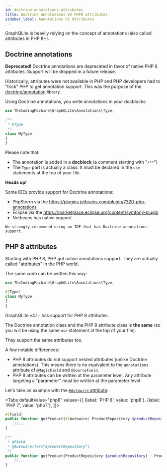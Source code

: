 ```yaml
---
id: doctrine-annotations-attributes
title: Doctrine annotations VS PHP8 attributes
sidebar_label: Annotations VS Attributes
---
```



GraphQLite is heavily relying on the concept of annotations (also called attributes in PHP 8+).

## Doctrine annotations

<div class="alert alert--warning">
    <strong>Deprecated!</strong> Doctrine annotations are deprecated in favor of native PHP 8 attributes. Support will be dropped in a future release.
</div>

Historically, attributes were not available in PHP and PHP developers had to "trick" PHP to get annotation support.  This was the purpose of the [doctrine/annotation](https://www.doctrine-project.org/projects/doctrine-annotations/en/latest/index.html) library.

Using Doctrine annotations, you write annotations in your docblocks:

```php
use TheCodingMachine\GraphQLite\Annotations\Type;

/**
 * @Type
 */
class MyType
{
}
```

Please note that:

- The annotation is added in a **docblock** (a comment starting with "`/**`")
- The `Type` part is actually a class. It must be declared in the `use` statements at the top of your file.


<div class="alert alert--info">
    <strong>Heads up!</strong>
    <p>Some IDEs provide support for Doctrine annotations:</p>
    <ul>
        <li>PhpStorm via the <a href="PHP Annotations Plugin">https://plugins.jetbrains.com/plugin/7320-php-annotations</a></li>
        <li>Eclipse via the <a href="Symfony2 Plugin">https://marketplace.eclipse.org/content/symfony-plugin</a></li>
        <li>Netbeans has native support</li>
    </ul>

    We strongly recommend using an IDE that has Doctrine annotations support.
</div>

## PHP 8 attributes

Starting with PHP 8, PHP got native annotations support. They are actually called "attributes" in the PHP world.

The same code can be written this way:

```php
use TheCodingMachine\GraphQLite\Annotations\Type;

#[Type]
class MyType
{
}
```

GraphQLite v4.1+ has support for PHP 8 attributes.

The Doctrine annotation class and the PHP 8 attribute class is **the same** (so you will be using the same `use` statement at the top of your file).

They support the same attributes too.

A few notable differences:

- PHP 8 attributes do not support nested attributes (unlike Doctrine annotations). This means there is no equivalent to the `annotations` attribute of `@MagicField` and `@SourceField`.
- PHP 8 attributes can be written at the parameter level. Any attribute targeting a "parameter" must be written at the parameter level.

Let's take an example with the [`#Autowire` attribute](autowiring.mdx):

<Tabs
  defaultValue="php8"
  values={[
    {label: 'PHP 8', value: 'php8'},
    {label: 'PHP 7', value: 'php7'},
  ]}>
  <TabItem value="php8">

```php
#[Field]
public function getProduct(#[Autowire] ProductRepository $productRepository) : Product {
    //...
}
```

  </TabItem>
  <TabItem value="php7">

```php
/**
 * @Field
 * @Autowire(for="$productRepository")
 */
public function getProduct(ProductRepository $productRepository) : Product {
    //...
}
```

  </TabItem>
</Tabs>
